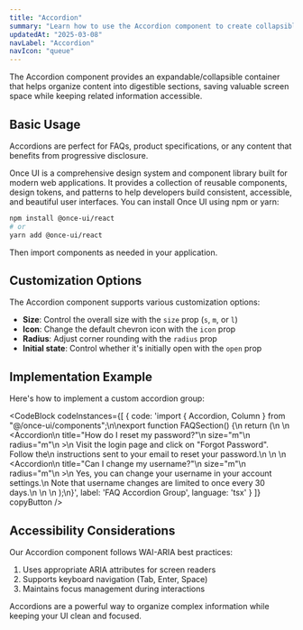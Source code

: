 ```yaml
---
title: "Accordion"
summary: "Learn how to use the Accordion component to create collapsible content sections and save space in your UI."
updatedAt: "2025-03-08"
navLabel: "Accordion"
navIcon: "queue"
---
```


The Accordion component provides an expandable/collapsible container that helps organize content into digestible sections, saving valuable screen space while keeping related information accessible.

## Basic Usage

Accordions are perfect for FAQs, product specifications, or any content that benefits from progressive disclosure.

<Accordion title="What is Once UI?">
  Once UI is a comprehensive design system and component library built for modern web applications. It provides a collection of reusable components, design tokens, and patterns to help developers build consistent, accessible, and beautiful user interfaces.
</Accordion>

<Accordion title="How do I install Once UI?">
  You can install Once UI using npm or yarn:
  
  ```bash
  npm install @once-ui/react
  # or
  yarn add @once-ui/react
  ```
  
  Then import components as needed in your application.
</Accordion>

## Customization Options

The Accordion component supports various customization options:

- **Size**: Control the overall size with the `size` prop (`s`, `m`, or `l`)
- **Icon**: Change the default chevron icon with the `icon` prop
- **Radius**: Adjust corner rounding with the `radius` prop
- **Initial state**: Control whether it's initially open with the `open` prop

## Implementation Example

Here's how to implement a custom accordion group:

<CodeBlock
  codeInstances={[
    {
      code: 'import { Accordion, Column } from "@/once-ui/components";\n\nexport function FAQSection() {\n  return (\n    <Column gap="m">\n      <Accordion\n        title="How do I reset my password?"\n        size="m"\n        radius="m"\n      >\n        Visit the login page and click on "Forgot Password". Follow the\n        instructions sent to your email to reset your password.\n      </Accordion>\n      \n      <Accordion\n        title="Can I change my username?"\n        size="m"\n        radius="m"\n      >\n        Yes, you can change your username in your account settings.\n        Note that username changes are limited to once every 30 days.\n      </Accordion>\n    </Column>\n  );\n}',
      label: 'FAQ Accordion Group',
      language: 'tsx'
    }
  ]}
  copyButton
/>

## Accessibility Considerations

Our Accordion component follows WAI-ARIA best practices:

1. Uses appropriate ARIA attributes for screen readers
2. Supports keyboard navigation (Tab, Enter, Space)
3. Maintains focus management during interactions

Accordions are a powerful way to organize complex information while keeping your UI clean and focused.
